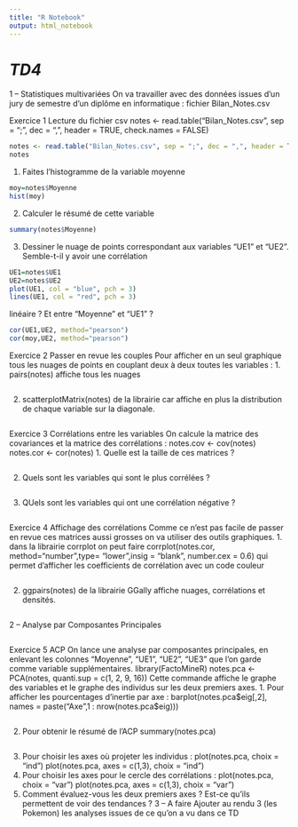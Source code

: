 ```yaml
---
title: "R Notebook"
output: html_notebook
---
```


# *TD4*

1 -- Statistiques multivariées On va travailler avec des données issues d'un jury de semestre d'un diplôme en informatique : fichier Bilan_Notes.csv

Exercice 1 Lecture du fichier csv notes \<- read.table("Bilan_Notes.csv", sep = ";", dec = ",", header = TRUE, check.names = FALSE)

```r
notes <- read.table("Bilan_Notes.csv", sep = ";", dec = ",", header = TRUE, check.names = FALSE)
notes

```

1.  Faites l'histogramme de la variable moyenne

```r
moy=notes$Moyenne
hist(moy)
```

2.  Calculer le résumé de cette variable

```r
summary(notes$Moyenne)
```

3.  Dessiner le nuage de points correspondant aux variables "UE1" et "UE2". Semble-t-il y avoir une corrélation

```r
UE1=notes$UE1
UE2=notes$UE2
plot(UE1, col = "blue", pch = 3)
lines(UE1, col = "red", pch = 3)

```

linéaire ? Et entre "Moyenne" et "UE1" ?

```r
cor(UE1,UE2, method="pearson")
cor(moy,UE2, method="pearson")
```

Exercice 2 Passer en revue les couples Pour afficher en un seul graphique tous les nuages de points en couplant deux à deux toutes les variables : 1. pairs(notes) affiche tous les nuages

```r

```

2.  scatterplotMatrix(notes) de la librairie car affiche en plus la distribution de chaque variable sur la diagonale.

```r

```

Exercice 3 Corrélations entre les variables On calcule la matrice des covariances et la matrice des corrélations : notes.cov \<- cov(notes) notes.cor \<- cor(notes) 1. Quelle est la taille de ces matrices ?

```r

```

2.  Quels sont les variables qui sont le plus corrélées ?

```r

```

3.  QUels sont les variables qui ont une corrélation négative ?

```r

```

Exercice 4 Affichage des corrélations Comme ce n'est pas facile de passer en revue ces matrices aussi grosses on va utiliser des outils graphiques. 1. dans la librairie corrplot on peut faire corrplot(notes.cor, method="number",type= "lower",insig = "blank", number.cex = 0.6) qui permet d'afficher les coefficients de corrélation avec un code couleur

```r

```

2.  ggpairs(notes) de la librairie GGally affiche nuages, corrélations et densités.

```r

```

2 -- Analyse par Composantes Principales

```r

```

Exercice 5 ACP On lance une analyse par composantes principales, en enlevant les colonnes "Moyenne", "UE1", "UE2", "UE3" que l'on garde comme variable supplémentaires. library(FactoMineR) notes.pca \<- PCA(notes, quanti.sup = c(1, 2, 9, 16)) Cette commande affiche le graphe des variables et le graphe des individus sur les deux premiers axes. 1. Pour afficher les pourcentages d'inertie par axe : barplot(notes.pca\$eig[,2], names = paste("Axe",1 : nrow(notes.pca\$eig)))

```r

```

2.  Pour obtenir le résumé de l'ACP summary(notes.pca)

```r

```

3.  Pour choisir les axes où projeter les individus : plot(notes.pca, choix = "ind") plot(notes.pca, axes = c(1,3), choix = "ind")
4.  Pour choisir les axes pour le cercle des corrélations : plot(notes.pca, choix = "var") plot(notes.pca, axes = c(1,3), choix = "var")
5.  Comment évaluez-vous les deux premiers axes ? Est-ce qu'ils permettent de voir des tendances ? 3 -- A faire Ajouter au rendu 3 (les Pokemon) les analyses issues de ce qu'on a vu dans ce TD
